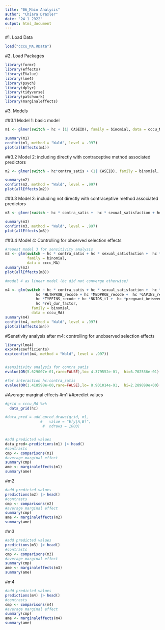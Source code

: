 ```yaml
---
title: "06_Main Analysis"
author: "Chiara Draxler"
date: "24 1 2022"
output: html_document
---
```


#1. Load Data
```r
load("cccu_MA.RData")
```


#2. Load Packages
```r
library(formr)
library(effects)
library(EValue)
library(lme4)
library(psych)
library(dplyr)
library(tidyverse)
library(patchwork)
library(marginaleffects)
```

#3. Models

##3.1 Model 1: basic model
```r
m1 <- glmer(switch ~ hc + (1| CASEID), family = binomial, data = cccu_MA, control=glmerControl(optimizer="bobyqa"))

summary(m1)
confint(m1, method = "Wald", level = .997)
plot(allEffects(m1))


```


##3.2 Model 2: including directly with contraceptive method associated predictors
```r
m2 <- glmer(switch ~ hc*contra_satis + (1| CASEID), family = binomial, data = cccu_MA, control=glmerControl(optimizer="bobyqa"))

summary(m2)
confint(m2, method = "Wald", level = .997)
plot(allEffects(m2))
```


##3.3 Model 3: including not directly with contraceptive method associated predictors
```r
m3 <- glmer(switch ~ hc * contra_satis +  hc * sexual_satisfaction + hc * sex_freq + (1| CASEID), family = binomial, data = cccu_MA, control=glmerControl(optimizer="bobyqa"))

summary(m3)
confint(m3, method = "Wald", level = .997)
plot(allEffects(m3))
```

##3.4 Model 4: Controlling for observed selection effects
```r
#repeat model 3 for sensitivity analysis
m3 <- glm(switch ~ hc * contra_satis + hc * sexual_satisfaction +  hc * sex_freq,
          family = binomial,
          data = cccu_MA)
summary(m3)
plot(allEffects(m3))

#model 4 as linear model (bc did not converge otherwise)

m4 <- glm(switch ~ hc * contra_satis + hc * sexual_satisfaction +  hc * sex_freq + hc *AGE + hc *DEGREE_recode + hc *POVRATE +
              hc *HLTHPROB_recode + hc *MEDPROB_recode +  hc *GAPINS_recode +
              hc *TYPEINS_recode + hc *NKIDS_t1 +  hc *pregnant_between_waves + hc *had_baby_between_waves+ hc *Avoid_r + hc *FEELPG_recode +
              hc *rel_dur_factor,
            family = binomial,
            data = cccu_MA)
summary(m4)
confint(m4, method = "Wald", level = .997)
plot(allEffects(m4))
```

#Senstivity analysis after m4: controlling for unobserved selection effects
```r

library(lme4)
exp(m4$coefficients)
exp(confint(m4, method = "Wald", level = .997))


#sensitivity analysis for contra_satis
evalue(OR(5.629007e-01,rare=FALSE),lo= 4.379552e-01,  hi=6.702586e-01)

#for interaction hc:contra_satis
evalue(OR(1.418598e+00,rare=FALSE),lo= 8.901014e-01,  hi=2.289899e+00)
```


#Average marginal effects
#m1
##predict values
```r



#grid = cccu_MA %>%
  data_grid(hc)

#data_pred = add_epred_draws(grid, m1,
                #   value = "E[y|A,B]",
                 #  ndraws = 1000)


#add predicted values
data_pred<-predictions(m1) |> head()
#contrasts
cmp <- comparisons(m1)
#average marginal effect
summary(cmp)
ame <- marginaleffects(m1)
summary(ame)


```

#m2
```r
#add predicted values
predictions(m2) |> head()
#contrasts
cmp <- comparisons(m2)
#average marginal effect
summary(cmp)
ame <- marginaleffects(m2)
summary(ame)
```

#m3
```r
#add predicted values
predictions(m3) |> head()
#contrasts
cmp <- comparisons(m3)
#average marginal effect
summary(cmp)
ame <- marginaleffects(m3)
summary(ame)
```

#m4
```r
#add predicted values
predictions(m4) |> head()
#contrasts
cmp <- comparisons(m4)
#average marginal effect
summary(cmp)
ame <- marginaleffects(m4)
summary(ame)

```


